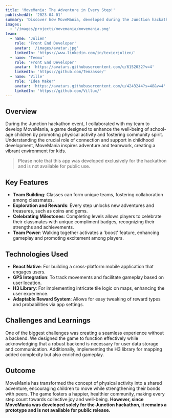 ```yaml
---
title: 'MoveMania: The Adventure in Every Step!'
publishedAt: '2023-04-01'
summary: 'Discover how MoveMania, developed during the Junction hackathon, fosters community and physical activity among school-age children through an engaging game experience.'
images:
  - '/images/projects/movemania/movemania.png'
team:
  - name: 'Julien'
    role: 'Front End Developer'
    avatar: '/images/avatar.jpg'
    linkedIn: 'https://www.linkedin.com/in/texierjulien/'
  - name: 'Teemu'
    role: 'Front End Developer'
    avatar: 'https://avatars.githubusercontent.com/u/6152032?v=4'
    linkedIn: 'https://github.com/Temzasse/'
  - name: 'Ville'
    role: 'Idea Maker'
    avatar: 'https://avatars.githubusercontent.com/u/4243244?s=48&v=4'
    linkedIn: 'https://github.com/Villux/'
---
```


## Overview

During the Junction hackathon event, I collaborated with my team to develop MoveMania, a game designed to enhance the well-being of school-age children by promoting physical activity and fostering community spirit. Understanding the crucial role of connection and support in childhood development, MoveMania inspires adventure and teamwork, creating a vibrant environment for kids.

> Please note that this app was developed exclusively for the hackathon and is not available for public use.

## Key Features

- **Team Building**: Classes can form unique teams, fostering collaboration among classmates.
- **Exploration and Rewards**: Every step unlocks new adventures and treasures, such as coins and gems.
- **Celebrating Milestones**: Completing levels allows players to celebrate their classmates with unique compliment badges, recognizing their strengths and achievements.
- **Team Power**: Walking together activates a 'boost' feature, enhancing gameplay and promoting excitement among players.

## Technologies Used

- **React Native**: For building a cross-platform mobile application that engages users.
- **GPS Integration**: To track movements and facilitate gameplay based on user location.
- **H3 Library**: For implementing intricate tile logic on maps, enhancing the user experience.
- **Adaptable Reward System**: Allows for easy tweaking of reward types and probabilities via app settings.

## Challenges and Learnings

One of the biggest challenges was creating a seamless experience without a backend. We designed the game to function effectively while acknowledging that a robust backend is necessary for user data storage and communication. Additionally, implementing the H3 library for mapping added complexity but also enriched gameplay.

## Outcome

MoveMania has transformed the concept of physical activity into a shared adventure, encouraging children to move while strengthening their bonds with peers. The game fosters a happier, healthier community, making every step count towards collective joy and well-being. **However, since MoveMania was developed solely for the Junction hackathon, it remains a prototype and is not available for public release.**
